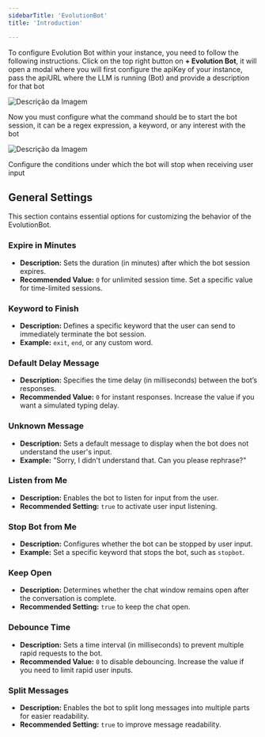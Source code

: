 ```yaml
---
sidebarTitle: 'EvolutionBot'
title: 'Introduction'

---
```


To configure Evolution Bot within your instance, you need to follow the following instructions. Click on the top right button on **+ Evolution Bot**, it will open a modal where you will first configure the apiKey of your instance, pass the apiURL where the LLM is running (Bot) and provide a description for that bot

<img src="/images/chatbot/evobotconfig.png" alt="Descrição da Imagem"  />

Now you must configure what the command should be to start the bot session, it can be a regex expression, a keyword, or any interest with the bot

<img src="/images/chatbot/evobottriger.png" alt="Descrição da Imagem"  />

Configure the conditions under which the bot will stop when receiving user input


## General Settings
This section contains essential options for customizing the behavior of the EvolutionBot.

### **Expire in Minutes**
- **Description:** Sets the duration (in minutes) after which the bot session expires.
- **Recommended Value:** `0` for unlimited session time. Set a specific value for time-limited sessions.

### **Keyword to Finish**
- **Description:** Defines a specific keyword that the user can send to immediately terminate the bot session.
- **Example:** `exit`, `end`, or any custom word.

### **Default Delay Message**
- **Description:** Specifies the time delay (in milliseconds) between the bot’s responses.
- **Recommended Value:** `0` for instant responses. Increase the value if you want a simulated typing delay.

### **Unknown Message**
- **Description:** Sets a default message to display when the bot does not understand the user's input.
- **Example:** "Sorry, I didn't understand that. Can you please rephrase?"

### **Listen from Me**
- **Description:** Enables the bot to listen for input from the user.
- **Recommended Setting:** `true` to activate user input listening.

### **Stop Bot from Me**
- **Description:** Configures whether the bot can be stopped by user input.
- **Example:** Set a specific keyword that stops the bot, such as `stopbot`.

### **Keep Open**
- **Description:** Determines whether the chat window remains open after the conversation is complete.
- **Recommended Setting:** `true` to keep the chat open.

### **Debounce Time**
- **Description:** Sets a time interval (in milliseconds) to prevent multiple rapid requests to the bot.
- **Recommended Value:** `0` to disable debouncing. Increase the value if you need to limit rapid user inputs.

### **Split Messages**
- **Description:** Enables the bot to split long messages into multiple parts for easier readability.
- **Recommended Setting:** `true` to improve message readability.
